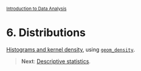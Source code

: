 <style>@import url(style.css);</style>
<small>[Introduction to Data Analysis](index.html)</small>

# 6. Distributions

[Histograms and kernel density](http://flowingdata.com/2012/05/15/how-to-visualize-and-compare-distributions/), using [`geom_density`](http://www.ling.upenn.edu/~joseff/avml2012/#Section_1.5.4.3).

> __Next__: [Descriptive statistics](061_description.html).
